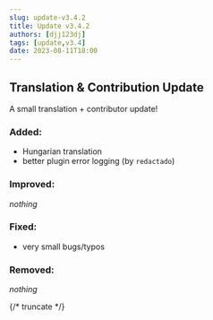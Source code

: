 ```yaml
---
slug: update-v3.4.2
title: Update v3.4.2
authors: [djj123dj]
tags: [update,v3.4]
date: 2023-08-11T18:00
---
```


## Translation & Contribution Update
A small translation + contributor update!

### <C color="green">Added:</C>
- Hungarian translation
- better plugin error logging (by `redactado`)

### <C color="yellow">Improved:</C>
*nothing*

### <C color="orange">Fixed:</C>
- very small bugs/typos

### <C color="red">Removed:</C>
*nothing*

{/* truncate */}